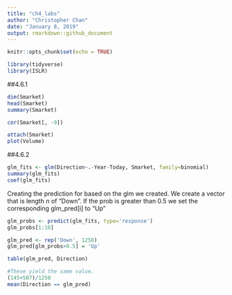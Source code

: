 ```yaml
---
title: "ch4_labs"
author: "Christopher Chan"
date: "January 8, 2019"
output: rmarkdown::github_document
---
```


```r
knitr::opts_chunk$set(echo = TRUE)
```

```r
library(tidyverse)
library(ISLR)
```

##4.6.1
```r
dim(Smarket)
head(Smarket)
summary(Smarket)
```

```r
cor(Smarket[, -9])
```

```r
attach(Smarket)
plot(Volume)
```

##4.6.2
```r
glm_fits <- glm(Direction~.-Year-Today, Smarket, family=binomial)
summary(glm_fits)
coef(glm_fits)
```

Creating the prediction for based on the glm we created. We create a vector that is length $n$ of "Down". If the prob is greater than 0.5 we set the corresponding glm_pred[i] to "Up"
```r
glm_probs <- predict(glm_fits, type='response')
glm_probs[1:10]

glm_pred <- rep('Down', 1250)
glm_pred[glm_probs>0.5] = 'Up'
```

```r
table(glm_pred, Direction)

#These yield the same value.
(145+507)/1250
mean(Direction == glm_pred)
```


































